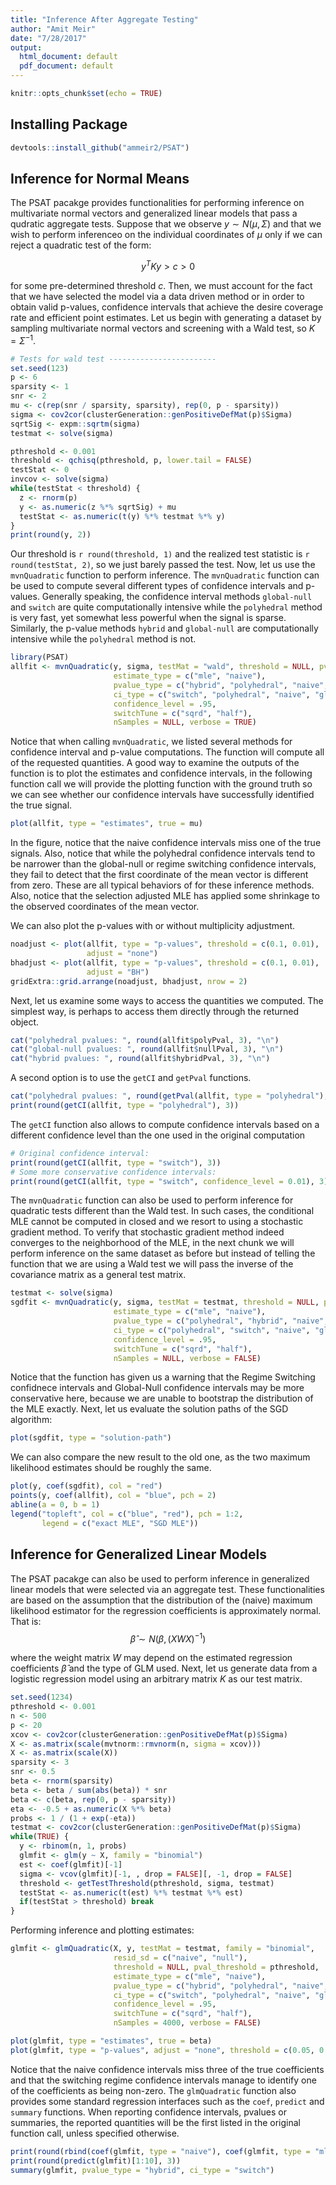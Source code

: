 ```yaml
---
title: "Inference After Aggregate Testing"
author: "Amit Meir"
date: "7/28/2017"
output:
  html_document: default
  pdf_document: default
---
```


```r
knitr::opts_chunk$set(echo = TRUE)
```

## Installing Package
```r
devtools::install_github("ammeir2/PSAT")
```


## Inference for Normal Means 
The PSAT pacakge provides functionalities for performing inference on multivariate normal vectors and generalized linear models that pass a qudratic aggregate tests. Suppose that we observe $y \sim N(\mu, \Sigma)$ and that we wish to perform inferenceo on the individual coordinates of $\mu$ only if we can reject a quadratic test of the form:

$$
y^{T} K y > c > 0
$$

for some pre-determined threshold $c$. Then, we must account for the fact that we have selected the model via a data driven method or in order to obtain valid p-values, confidence intervals that achieve the desire coverage rate and efficient point estimates. Let us begin with generating a dataset by sampling multivariate normal vectors and screening with a Wald test, so $K = \Sigma^{-1}$.

```r
# Tests for wald test ------------------------
set.seed(123)
p <- 6
sparsity <- 1
snr <- 2
mu <- c(rep(snr / sparsity, sparsity), rep(0, p - sparsity))
sigma <- cov2cor(clusterGeneration::genPositiveDefMat(p)$Sigma)
sqrtSig <- expm::sqrtm(sigma)
testmat <- solve(sigma)

pthreshold <- 0.001
threshold <- qchisq(pthreshold, p, lower.tail = FALSE)
testStat <- 0
invcov <- solve(sigma)
while(testStat < threshold) {
  z <- rnorm(p)
  y <- as.numeric(z %*% sqrtSig) + mu
  testStat <- as.numeric(t(y) %*% testmat %*% y)
}
print(round(y, 2))
```

Our threshold is `r round(threshold, 1)` and the realized test statistic is `r round(testStat, 2)`, so we just barely passed the test. Now, let us use the `mvnQuadratic` function to perform inference. The `mvnQuadratic` function can be used to compute several different types of confidence intervals and p-values. Generally speaking, the confidence interval methods `global-null` and `switch` are quite computationally intensive while the `polyhedral` method is very fast, yet somewhat less powerful when the signal is sparse. Similarly, the p-value methods `hybrid` and `global-null` are computationally intensive while the `polyhedral` method is not.

```r
library(PSAT)
allfit <- mvnQuadratic(y, sigma, testMat = "wald", threshold = NULL, pval_threshold = pthreshold,
                       estimate_type = c("mle", "naive"),
                       pvalue_type = c("hybrid", "polyhedral", "naive", "global-null"),
                       ci_type = c("switch", "polyhedral", "naive", "global-null"),
                       confidence_level = .95,
                       switchTune = c("sqrd", "half"),
                       nSamples = NULL, verbose = TRUE)

```

Notice that when calling `mvnQuadratic`, we listed several methods for confidence interval and p-value computations. The function will compute all of the requested quantities. A good way to examine the outputs of the function is to plot the estimates and confidence intervals, in the following function call we will provide the plotting function with the ground truth so we can see whether our confidence intervals have successfully identified the true signal. 

```r
plot(allfit, type = "estimates", true = mu)
```

In the figure, notice that the naive confidence intervals miss one of the true signals. Also, notice that while the polyhedral confidence intervals tend to be narrower than the global-null or regime switching confidence intervals, they fail to detect that the first coordinate of the mean vector is different from zero. These are all typical behaviors of for these inference methods. Also, notice that the selection adjusted MLE has applied some shrinkage to the observed coordinates of the mean vector. 

We can also plot the p-values with or without multiplicity adjustment.
```r
noadjust <- plot(allfit, type = "p-values", threshold = c(0.1, 0.01),
                 adjust = "none")
bhadjust <- plot(allfit, type = "p-values", threshold = c(0.1, 0.01),
                 adjust = "BH")
gridExtra::grid.arrange(noadjust, bhadjust, nrow = 2)

```


Next, let us examine some ways to access the quantities we computed. The simplest way, is perhaps to access them directly through the returned object.

```r
cat("polyhedral pvalues: ", round(allfit$polyPval, 3), "\n")
cat("global-null pvalues: ", round(allfit$nullPval, 3), "\n")
cat("hybrid pvalues: ", round(allfit$hybridPval, 3), "\n")
```

A second option is to use the `getCI` and `getPval` functions.
```r
cat("polyhedral pvalues: ", round(getPval(allfit, type = "polyhedral"), 3), "\n")
print(round(getCI(allfit, type = "polyhedral"), 3))
```

The `getCI` function also allows to compute confidence intervals based on a different confidence level than the one used in the original computation
```r
# Original confidence interval:
print(round(getCI(allfit, type = "switch"), 3))
# Some more conservative confidence intervals:
print(round(getCI(allfit, type = "switch", confidence_level = 0.01), 3))
```

The `mvnQuadratic` function can also be used to perform inference for quadratic tests different than the Wald test. In such cases, the conditional MLE cannot be computed in closed and we resort to using a stochastic gradient method. To verify that stochastic gradient method indeed converges to the neighborhood of the MLE, in the next chunk we will perform inference on the same dataset as before but instead of telling the function that we are using a Wald test we will pass the inverse of the covariance matrix as a general test matrix.

```r
testmat <- solve(sigma)
sgdfit <- mvnQuadratic(y, sigma, testMat = testmat, threshold = NULL, pval_threshold = pthreshold,
                       estimate_type = c("mle", "naive"),
                       pvalue_type = c("polyhedral", "hybrid", "naive", "global-null"),
                       ci_type = c("polyhedral", "switch", "naive", "global-null"),
                       confidence_level = .95,
                       switchTune = c("sqrd", "half"),
                       nSamples = NULL, verbose = FALSE)
```

Notice that the function has given us a warning that the Regime Switching confidnece intervals and Global-Null confidence intervals may be more conservative here, because we are unable to bootstrap the distribution of the MLE exactly. Next, let us evaluate the solution paths of the SGD algorithm:
```r
plot(sgdfit, type = "solution-path")
```


We can also compare the new result to the old one, as the two maximum likelihood estimates should be roughly the same.
```r
plot(y, coef(sgdfit), col = "red")
points(y, coef(allfit), col = "blue", pch = 2)
abline(a = 0, b = 1)
legend("topleft", col = c("blue", "red"), pch = 1:2, 
       legend = c("exact MLE", "SGD MLE"))
```

## Inference for Generalized Linear Models
The PSAT pacakge can also be used to perform inference in generalized linear models that were selected via an aggregate test. These functionalities are based on the assumption that the distribution of the (naive) maximum likelihood estimator for the regression coefficients is approximately normal. That is:
$$
\hat\beta \sim N(\beta, (XWX)^{-1})
$$

where the weight matrix $W$ may depend on the estimated regression coefficients $\hat\beta$ and the type of GLM used. Next, let us generate data from a logistic regression model using an arbitrary matrix $K$ as our test matrix.

```r
set.seed(1234)
pthreshold <- 0.001
n <- 500
p <- 20
xcov <- cov2cor(clusterGeneration::genPositiveDefMat(p)$Sigma)
X <- as.matrix(scale(mvtnorm::rmvnorm(n, sigma = xcov)))
X <- as.matrix(scale(X))
sparsity <- 3
snr <- 0.5
beta <- rnorm(sparsity)
beta <- beta / sum(abs(beta)) * snr
beta <- c(beta, rep(0, p - sparsity))
eta <- -0.5 + as.numeric(X %*% beta)
probs <- 1 / (1 + exp(-eta))
testmat <- cov2cor(clusterGeneration::genPositiveDefMat(p)$Sigma)
while(TRUE) {
  y <- rbinom(n, 1, probs)
  glmfit <- glm(y ~ X, family = "binomial")
  est <- coef(glmfit)[-1]
  sigma <- vcov(glmfit)[-1, , drop = FALSE][, -1, drop = FALSE]
  threshold <- getTestThreshold(pthreshold, sigma, testmat)
  testStat <- as.numeric(t(est) %*% testmat %*% est)
  if(testStat > threshold) break
}

```

Performing inference and plotting estimates: 

```r
glmfit <- glmQuadratic(X, y, testMat = testmat, family = "binomial",
                       resid_sd = c("naive", "null"),
                       threshold = NULL, pval_threshold = pthreshold,
                       estimate_type = c("mle", "naive"),
                       pvalue_type = c("hybrid", "polyhedral", "naive", "global-null"),
                       ci_type = c("switch", "polyhedral", "naive", "global-null"),
                       confidence_level = .95,
                       switchTune = c("sqrd", "half"),
                       nSamples = 4000, verbose = FALSE)
```

```r
plot(glmfit, type = "estimates", true = beta)
plot(glmfit, type = "p-values", adjust = "none", threshold = c(0.05, 0.05 / p))
```

Notice that the naive confidence intervals miss three of the true coefficients and that the switching regime confidence intervals manage to identify one of the coefficients as being non-zero. The `glmQuadratic` function also provides some standard regression interfaces such as the `coef`, `predict` and `summary` functions. When reporting confidence intervals, pvalues or summaries, the reported quantities will be the first listed in the original function call, unless specified otherwise.  

```r
print(round(rbind(coef(glmfit, type = "naive"), coef(glmfit, type = "mle"))[, 1:10], 3))
print(round(predict(glmfit)[1:10], 3))
summary(glmfit, pvalue_type = "hybrid", ci_type = "switch")
```




